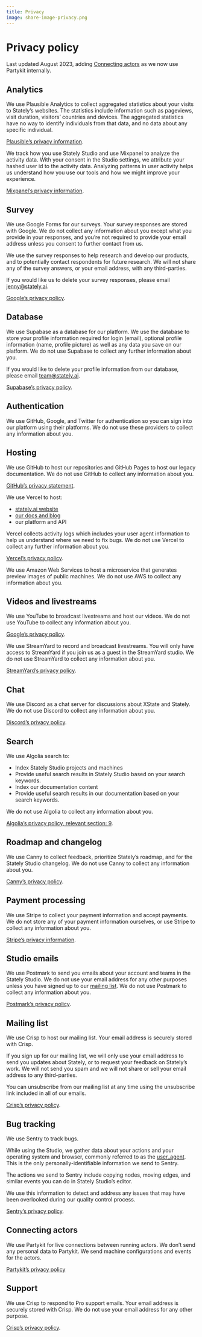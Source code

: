 ```yaml
---
title: Privacy
image: share-image-privacy.png
---
```


# Privacy policy

Last updated August 2023, adding [Connecting actors](#connecting-actors) as we now use Partykit internally.

## Analytics

We use Plausible Analytics to collect aggregated statistics about your visits to Stately’s websites. The statistics include information such as pageviews, visit duration, visitors’ countries and devices. The aggregated statistics have no way to identify individuals from that data, and no data about any specific individual.

[Plausible’s privacy information](https://plausible.io/privacy-focused-web-analytics).

We track how you use Stately Studio and use Mixpanel to analyze the activity data. With your consent in the Studio settings, we attribute your hashed user id to the activity data. Analyzing patterns in user activity helps us understand how you use our tools and how we might improve your experience.

[Mixpanel’s privacy information](https://mixpanel.com/legal/privacy-hub/).

## Survey

We use Google Forms for our surveys. Your survey responses are stored with Google. We do not collect any information about you except what you provide in your responses, and you’re not required to provide your email address unless you consent to further contact from us.

We use the survey responses to help research and develop our products, and to potentially contact respondents for future research. We will not share any of the survey answers, or your email address, with any third-parties.

If you would like us to delete your survey responses, please email jenny@stately.ai.

[Google’s privacy policy](https://policies.google.com/privacy).

## Database

We use Supabase as a database for our platform. We use the database to store your profile information required for login (email), optional profile information (name, profile picture) as well as any data you save on our platform. We do not use Supabase to collect any further information about you.

If you would like to delete your profile information from our database, please email team@stately.ai.

[Supabase’s privacy policy](https://supabase.io/privacy).

## Authentication

We use GitHub, Google, and Twitter for authentication so you can sign into our platform using their platforms. We do not use these providers to collect any information about you.

## Hosting

We use GitHub to host our repositories and GitHub Pages to host our legacy documentation. We do not use GitHub to collect any information about you.

[GitHub’s privacy statement](https://docs.github.com/en/github/site-policy/github-privacy-statement#github-privacy-statement).

We use Vercel to host:

- [stately.ai website](https://stately.ai)
- [our docs and blog](https:stately.ai/docs)
- our platform and API

Vercel collects activity logs which includes your user agent information to help us understand where we need to fix bugs. We do not use Vercel to collect any further information about you.

[Vercel’s privacy policy](https://vercel.com/legal/privacy-policy).

We use Amazon Web Services to host a microservice that generates preview images of public machines. We do not use AWS to collect any information about you.

## Videos and livestreams

We use YouTube to broadcast livestreams and host our videos. We do not use YouTube to collect any information about you.

[Google’s privacy policy](https://policies.google.com/privacy).

We use StreamYard to record and broadcast livestreams. You will only have access to StreamYard if you join us as a guest in the StreamYard studio. We do not use StreamYard to collect any information about you.

[StreamYard’s privacy policy](https://streamyard.com/resources/docs/privacy/index.html).

## Chat

We use Discord as a chat server for discussions about XState and Stately. We do not use Discord to collect any information about you.

[Discord’s privacy policy](https://discord.com/privacy).

## Search

We use Algolia search to:

- Index Stately Studio projects and machines
- Provide useful search results in Stately Studio based on your search keywords.
- Index our documentation content
- Provide useful search results in our documentation based on your search keywords.

We do not use Algolia to collect any information about you.

[Algolia’s privacy policy, relevant section: 9](https://www.algolia.com/policies/privacy/).

## Roadmap and changelog

We use Canny to collect feedback, prioritize Stately’s roadmap, and for the Stately Studio changelog. We do not use Canny to collect any information about you.

[Canny’s privacy policy](https://canny.io/privacy).

## Payment processing

We use Stripe to collect your payment information and accept payments. We do not store any of your payment information ourselves, or use Stripe to collect any information about you.

[Stripe’s privacy information](https://stripe.com/ie/privacy).

## Studio emails

We use Postmark to send you emails about your account and teams in the Stately Studio. We do not use your email address for any other purposes unless you have signed up to our [mailing list](#mailing-list). We do not use Postmark to collect any information about you.

[Postmark’s privacy policy](https://postmarkapp.com/privacy-policy).

## Mailing list

We use Crisp to host our mailing list. Your email address is securely stored with Crisp.

If you sign up for our mailing list, we will only use your email address to send you updates about Stately, or to request your feedback on Stately’s work. We will not send you spam and we will not share or sell your email address to any third-parties.

You can unsubscribe from our mailing list at any time using the unsubscribe link included in all of our emails.

[Crisp’s privacy policy](https://crisp.chat/en/privacy/).

## Bug tracking

We use Sentry to track bugs.

While using the Studio, we gather data about your actions and your operating system and browser, commonly referred to as the [user_agent](https://developer.mozilla.org/en-US/docs/Web/HTTP/Headers/User-Agent). This is the only personally-identifiable information we send to Sentry.

The actions we send to Sentry include copying nodes, moving edges, and similar events you can do in Stately Studio’s editor.

We use this information to detect and address any issues that may have been overlooked during our quality control process.

[Sentry’s privacy policy](https://sentry.io/privacy/).

## Connecting actors

We use Partykit for live connections between running actors.
We don’t send any personal data to Partykit.
We send machine configurations and events for the actors.

[Partykit’s privacy policy](https://partykit.io/privacy)

## Support

We use Crisp to respond to Pro support emails. Your email address is securely stored with Crisp. We do not use your email address for any other purpose.

[Crisp’s privacy policy](https://crisp.chat/en/privacy/).
